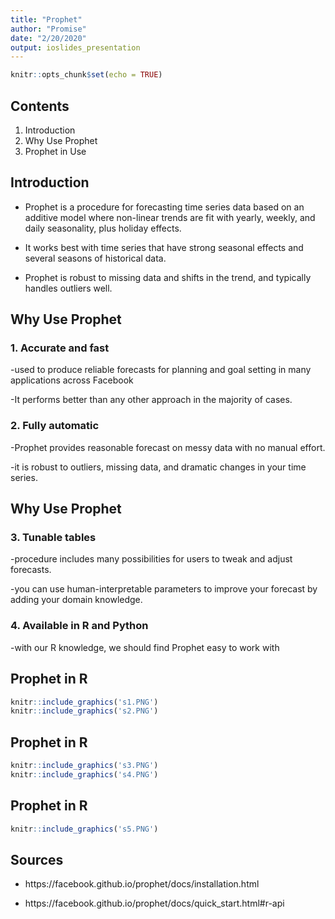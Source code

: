 ```yaml
---
title: "Prophet"
author: "Promise"
date: "2/20/2020"
output: ioslides_presentation
---
```


```r
knitr::opts_chunk$set(echo = TRUE)
```

## Contents

1. Introduction 
2. Why Use Prophet
3. Prophet in Use

## Introduction
- Prophet is a procedure for forecasting time series data based on an additive model where non-linear trends are fit with yearly, weekly, and daily seasonality, plus holiday effects.

- It works best with time series that have strong seasonal effects and several seasons of historical data.

- Prophet is robust to missing data and shifts in the trend, and typically handles outliers well.

## Why Use Prophet {.build}
### 1. Accurate and fast
  -used to produce reliable forecasts for planning and goal setting in many applications across Facebook  
  
  -It performs better than any other approach in the majority of cases.

### 2. Fully automatic
  -Prophet provides reasonable forecast on messy data with no manual effort.  
  
  -it is robust to outliers, missing data, and dramatic changes in your time series.
  

## Why Use Prophet {.build}
### 3. Tunable tables
  -procedure includes many possibilities for users to tweak and adjust forecasts.
  
  -you can use human-interpretable parameters to improve your forecast by adding your domain knowledge.
  
### 4. Available in R and Python
  -with our R knowledge, we should find Prophet easy to work with
  
## Prophet in R
```r
knitr::include_graphics('s1.PNG')
knitr::include_graphics('s2.PNG')
```

## Prophet in R
```r
knitr::include_graphics('s3.PNG')
knitr::include_graphics('s4.PNG')
```

## Prophet in R
```r
knitr::include_graphics('s5.PNG')
```

## Sources
- https://facebook.github.io/prophet/docs/installation.html

- https://facebook.github.io/prophet/docs/quick_start.html#r-api
